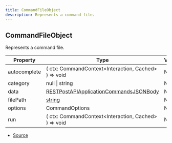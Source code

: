 ```yaml
---
title: CommandFileObject
description: Represents a command file.
---
```


## CommandFileObject

Represents a command file.

| Property     | Type                                                                                                                                     | Value |
| ------------ | ---------------------------------------------------------------------------------------------------------------------------------------- | ----- |
| autocomplete | ( ctx: CommandContext\<Interaction, Cached> ) => void                                                                                    | N/A   |
| category     | null \| string                                                                                                                           | N/A   |
| data         | [RESTPostAPIApplicationCommandsJSONBody](https://discord-api-types.dev/api/discord-api-types-v10#RESTPostAPIApplicationCommandsJSONBody) | N/A   |
| filePath     | [string](https://developer.mozilla.org/en-US/docs/Web/JavaScript/Reference/Global_Objects/String)                                        | N/A   |
| options      | CommandOptions                                                                                                                           | N/A   |
| run          | ( ctx: CommandContext\<Interaction, Cached> ) => void                                                                                    | N/A   |

- [Source](https://github.com/underctrl-io/commandkit/blob/d276a8377813631933aebfa66545130a52f7a7cb/packages/commandkit/src/types.ts#L92)
